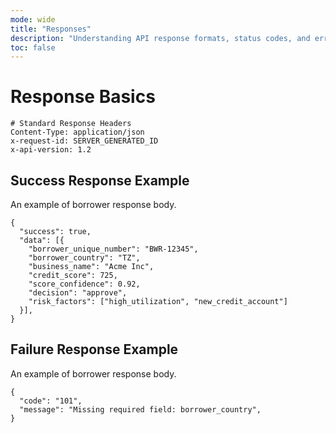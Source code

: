 ```yaml
---
mode: wide
title: "Responses"
description: "Understanding API response formats, status codes, and error handling"
toc: false
---
```


# Response Basics

```http
# Standard Response Headers
Content-Type: application/json
x-request-id: SERVER_GENERATED_ID
x-api-version: 1.2
```


## Success Response Example 

An example of borrower response body. 

```http
{
  "success": true,
  "data": [{
    "borrower_unique_number": "BWR-12345",
    "borrower_country": "TZ",
    "business_name": "Acme Inc",
    "credit_score": 725,           
    "score_confidence": 0.92,      
    "decision": "approve",         
    "risk_factors": ["high_utilization", "new_credit_account"]
  }],
}
```

## Failure Response Example

An example of borrower response body. 

```http
{
  "code": "101",
  "message": "Missing required field: borrower_country",
}
```